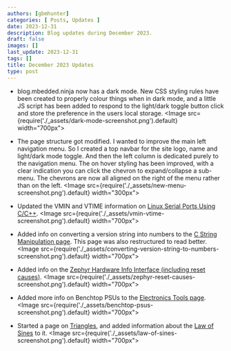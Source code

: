 ```yaml
---
authors: [gbmhunter]
categories: [ Posts, Updates ]
date: 2023-12-31
description: Blog updates during December 2023.
draft: false
images: []
last_update: 2023-12-31
tags: []
title: December 2023 Updates
type: post
---
```


* blog.mbedded.ninja now has a dark mode. New CSS styling rules have been created to properly colour things when in dark mode, and a little JS script has been added to respond to the light/dark toggle button click and store the preference in the users local storage.
    <Image src={require('./_assets/dark-mode-screenshot.png').default} width="700px"></Image>

* The page structure got modified. I wanted to improve the main left navigation menu. So I created a top navbar for the site logo, name and light/dark mode toggle. And then the left column is dedicated purely to the navigation menu. The on hover styling has been improved, with a clear indication you can click the chevron to expand/collapse a sub-menu. The chevrons are now all aligned on the right of the menu rather than on the left.
    <Image src={require('./_assets/new-menu-screenshot.png').default} width="300px"></Image>

* Updated the VMIN and VTIME information on [Linux Serial Ports Using C/C++](/programming/operating-systems/linux/linux-serial-ports-using-c-cpp/).
    <Image src={require('./_assets/vmin-vtime-screenshot.png').default} width="700px"></Image>

* Added info on converting a version string into numbers to the [C String Manipulation page](/programming/languages/c/string-manipulation-in-c/#converting-a-version-string-to-numbers). This page was also restructured to read better.
    <Image src={require('./_assets/converting-version-string-to-numbers-screenshot.png').default} width="700px"></Image>

* Added info on the [Zephyr Hardware Info Interface (including reset causes)](/programming/operating-systems/zephyr/#hardware-info).
    <Image src={require('./_assets/zephyr-reset-causes-screenshot.png').default} width="700px"></Image>

* Added more info on Benchtop PSUs to the [Electronics Tools page](/electronics/tools/).
    <Image src={require('./_assets/benchtop-psus-screenshot.png').default} width="700px"></Image>

* Started a page on [Triangles](/mathematics/geometry/triangles/), and added information about the [Law of Sines](/mathematics/geometry/triangles/#law-of-sines) to it.
    <Image src={require('./_assets/law-of-sines-screenshot.png').default} width="700px"></Image>
